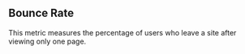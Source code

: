 ## Bounce Rate

This metric measures the percentage of users who leave a site after viewing only one page.
